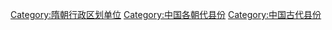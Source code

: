 [[Category:隋朝行政区划单位|Category:隋朝行政区划单位]]
[[Category:中国各朝代县份|Category:中国各朝代县份]]
[[Category:中国古代县份|Category:中国古代县份]]
